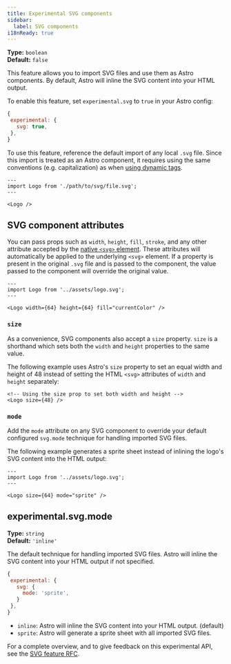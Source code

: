 ```yaml
---
title: Experimental SVG components
sidebar:
  label: SVG components
i18nReady: true
---
```



<p>

**Type:** `boolean`<br />
**Default:** `false`<br />
<Since v="5.0.0" />
</p>

This feature allows you to import SVG files and use them as Astro components. By default, Astro will inline the SVG content into your HTML output.

To enable this feature, set `experimental.svg` to `true` in your Astro config:

 ```js
{
  experimental: {
    svg: true,
  },
}
```

To use this feature, reference the default import of any local `.svg` file. Since this import is treated as an Astro component, it requires using the same conventions (e.g. capitalization) as when [using dynamic tags](/en/reference/astro-syntax/#dynamic-tags).

```astro
---
import Logo from './path/to/svg/file.svg';
---

<Logo />
```

## SVG component attributes

You can pass props such as `width`, `height`, `fill`, `stroke`, and any other attribute accepted by the [native `<svg>` element](https://developer.mozilla.org/en-US/docs/Web/SVG/Element/svg). These attributes will automatically be applied to the underlying `<svg>` element. If a property is present in the original `.svg` file and is passed to the component, the value passed to the component will override the original value.


```astro
---
import Logo from '../assets/logo.svg';
---

<Logo width={64} height={64} fill="currentColor" />
```

### `size`

As a convenience, SVG components also accept a `size` property. `size` is a shorthand which sets both the `width` and `height` properties to the same value.

The following example uses Astro's `size` property to set an equal width and height of 48 instead of setting the HTML `<svg>` attributes of `width` and `height` separately:

```astro
<!-- Using the size prop to set both width and height -->
<Logo size={48} />
```

### `mode`

Add the `mode` attribute on any SVG component to override your default configured `svg.mode` technique for handling imported SVG files. 

The following example generates a sprite sheet instead of inlining the logo's SVG content into the HTML output:

```astro
---
import Logo from '../assets/logo.svg';
---

<Logo size={64} mode="sprite" />
```


## experimental.svg.mode

<p>

**Type:** `string`<br />
**Default:** `'inline'`<br />
<Since v="5.0.0" />
</p>

The default technique for handling imported SVG files. Astro will inline the SVG content into your HTML output if not specified.

 ```js
{
  experimental: {
    svg: {
      mode: 'sprite',
    }
  },
}
```

- `inline`: Astro will inline the SVG content into your HTML output. (default)
- `sprite`: Astro will generate a sprite sheet with all imported SVG files.

 For a complete overview, and to give feedback on this experimental API, see the [SVG feature RFC](https://github.com/withastro/roadmap/pull/1035).


